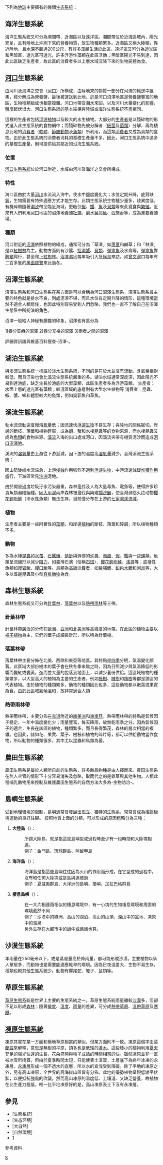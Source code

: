 {{unreferenced|time=2014-03-23T02:52:28+00:00}}
下列為[[地球|地球]]主要擁有的幾個[[生态系统|生态系统]]：

==海洋生態系統==
海洋生態系統又可分為潮間帶、近海區以及遠洋區。潮間帶位於近海區域內，陽光充足，且有陸地上沖刷下來的營養物質，故生物種類繁多。近海區又稱大陸棚，靠近陸地，且水深不超過200公尺，有許多藻類生活於此區。遠洋區又可分為透光區和黑暗區，透光區可透光，許多浮游性藻類在此區活動；黑暗區陽光不易到達，因此此區缺乏生產者，故此區的消費者多以上層水域沉降下來的生物屍體為食。

== [[河口|河口]]生態系統 ==
由河川及海洋之交會（[[河口|河口]]）所構成，由陸地來的物質一部分在河流的輸送中匯集，經分解成為營養鹽，最後被運送到此地。於是河口沼澤地區是營養鹽豐富的地區，生物種類組成也相當複雜。河口地帶受潮水來回，以及河川水量變化的影響，鹽度起伏很大。河口生態系統的基本結構與陸域或海洋生態系統不盡相同。

這裡的生產者包括[[浮游植物|浮游植物]]以及較大的水生植物。大部分的[[生產者|生產者]]是以殘碎物的形式進入此生態系統的食物網中；而殘碎物先被分解者（[[細菌|細菌]]及[[菌類|菌類]]）分解，再為棲息此地的[[消費者|消費者]]（[[軟體|軟體]]、[[節肢動物|節肢動物]]及[[魚類|魚類]]）所利用，而這類[[消費者|消費者]]又成為鳥類的食物。由於此生態系統的消費者消耗的基礎生產量不多，因此，河口生態系統中過多的基礎生產量，則可提供給其鄰近的沿海生態系統。

===位置===
[[河口生態系統|河口生態系統]]位於河口附近，水域由河川及海洋之交會所構成。

===特性===
海口區由於大量[[河川|河川]]水流流入海中，使水中鹽度變化大；水位定期升降，底質缺[[氧|氧]]，生物需要有特殊適應方式才能生存。此類生態系統生物種少量多，歧異度低。有機碎屑隨著[[潮汐|潮汐]]帶至臨近海域，更吸引[[蝦|蝦]]、[[蟹|蟹]]、[[魚|魚]]及[[貝類|貝類]]等來此覓食與[[繁殖|繁殖]]。近來有人們利用[[河口|河口]]地區的沼澤地養殖[[牡蠣|牡蠣]]、鹹水[[吳郭魚|吳郭魚]]、西施舌等，成為重要養殖場。 

===種類===
河口附近的[[沼澤|沼澤]]依照植物的組成，通常可分為「草澤」如[[蘆葦|蘆葦]]和鹹草；和「林澤」是以[[紅樹林|紅樹林]]為主。動物方面則有沙蠶、[[招潮蟹|招潮蟹]]、[[貝類|貝類]]、[[彈塗魚|彈塗魚]]及水鳥等。[[彈塗魚|彈塗魚]]靠[[胸鰭|胸鰭]]爬行，甚至爬上[[紅樹林|紅樹林]]。[[沼澤|沼澤]][[濕地|濕地]]每年吸引大批[[候鳥|候鳥]]來訪，如[[曾文溪|曾文溪]]口每年有二百多隻的[[黑面琵鷺|黑面琵鷺]]來此過冬。

==沼澤生態系統==
{{Expand |time=2010-02-11T05:58:29+0000 }}
沼澤生態系和河口生態系在某方面是可以合稱為河口沼澤生態系，沼澤生態系最主要的特色就是排水不良，到處泥濘不堪，而且水位有定期升降的情形，這種環境當然不適合人類居住，也因此特別容易受到人們忽略，我們也一直不了解自己在沼澤生態系中所扮演的角色。


沼澤一般給人神秘有朦朧的印象，沼澤也有區分為

1)養分貧瘠的沼澤
2)養分充裕的沼澤
3)兩者之間的沼澤



詳細資訊請與維基百科搜查-沼澤-。

==湖泊生態系統==
與溪流生態系統一樣屬於淡水生態系統，不同的是在於水並沒有流動。含氧量相對較低，而且汙染也會比溪流生態系統嚴重的多。湖泊水域通常深度深，因此陽光不易到達池底，缺乏生長於池底的大型藻類，此區生產者多為浮游藻類。
生產者：水面上層的透光區有藻類；較淺區域的底層則有大型水生植物等
消費者：昆蟲、蝦、蟹、螺和體型較大的魚類，例如吳郭魚和草魚。

==溪流生態系統==
勃水流流動速度慢溶[[氧|氧]]量低；因流速快[[浮游生物|浮游生物]]不易生存；與陸地的關係密切。岸邊的斷枝、落葉和植物碎屑，成為[[蝦|蝦]]、[[蟹|蟹]]和水棲[[昆蟲|昆蟲]]等的食物來源，而水棲昆蟲又成為[[魚類|魚類]]的食物來源。[[溪流|溪流]]入海的出口處或河口，因溪流夾帶有機質泥沙而造成[[河口沼澤地|河口沼澤地]]。 

溪流的[[溶氧量|溶氧量]]由上游往下游遞減，因下游的溫度高[[溶氧量|溶氧量]]減少。臺灣溪流生態系統： 

因山勢陡峭水流湍急，上游[[侵蝕|侵蝕]]作用強烈不適利[[浮游生物|浮游生物]]，中游流速減緩[[堆積作用|堆積作用]]盛行，下游區常見[[沙洲|沙洲]]泥地。 

由於開發過度垃圾汙水污染嚴重，森林濫伐及人為大量毒魚、電魚等，使得許多珍貴魚類瀕臨絕種。因[[大甲溪|大甲溪]]兩岸森林被濫伐與興建[[攔沙霸|攔沙霸]]，使臺灣濒临灭绝动物[[櫻花鉤吻鮭|櫻花鉤吻鮭]]（冷水性魚類）無法生存，目前僅分布在上游的[[七家灣溪|七家灣溪]][[流域|流域]]。

===植物===
生產者主要是一些附著性的[[藻類|藻類]]，和岸邊[[植物|植物]]的斷枝、落葉和碎屑，所以植物種類不多。

===動物===
多為水棲[[昆蟲|昆蟲]]如[[水蠆|水蠆]]、[[石蠶蛾|石蠶蛾]]、[[蜻蜓|蜻蜓]]與蜉蝣的幼蟲、[[渦蟲|渦蟲]]、[[蝦|蝦]]、[[蟹|蟹]]與一些[[螺|螺]]類。魚類呈流線形以減少[[阻力|阻力]]，如臺灣石濱（俗稱[[石斑|石斑]]）、[[櫻花鉤吻鮭|櫻花鉤吻鮭]]、[[溪哥|溪哥]]等；底棲性魚類如[[爬岩鰍|爬岩鰍]]、[[纓口鰍|纓口鰍]]等。鳥類為[[高級消費者|高級消費者]]，如[[紫嘯鶇|紫嘯鶇]]、[[鉛色水鶇|鉛色水鶇]]和[[河烏|河烏]]等，大多以溪邊昆蟲及小型[[脊椎動物|脊椎動物]]為食。

==森林生態系統==
森林生態系統又可分為[[針葉林|針葉林]]、[[落葉林|落葉林]]以及[[熱帶雨林|熱帶雨林]]等三帶。

===針葉林帶===
針葉林帶廣泛的分佈在[[歐洲|歐洲]]、[[亞洲|亞洲]]和[[北美洲|北美洲]]等高緯度的地帶。在此區的植物主要以[[裸子植物|裸子植物]]為主，它們的葉子成細長針形，所以稱為針葉樹。

===落葉林帶===
落葉林帶主要分佈在北美、西歐和東亞等地區。其特點是[[四季|四季]]分明，氣溫變化顯著。此區域大部份樹木的葉子會在秋冬季來臨之時，因為日照減少與氣溫降低的影響而變紅或變黃，進而並大量的脫落到地面上，以減少養份供給。這區域植物的種類繁多，以大型高大的植物為主要的生產者，例如[[楓樹|楓樹]]、[[槭樹|槭樹]]和[[橡樹|橡樹]]等都是該區的代表植物。由於植物的種類繁多，動物的種類因此也多，這些動物都以嫩葉或果實為食。由於此區域氣候溫和，故非常適合人類

===熱帶雨林帶===
熱帶雨林帶，主要分佈在[[赤道|赤道]]附近的[[南美洲|南美洲]]和[[東南亞|東南亞]]。熱帶雨林帶的特點是氣候因子穩定，一年中溫度變化少；雨量豐富，每天降雨，故無乾雨季之分。因為氣候因子的適合，生長在該區的植物，種類繁多，而且長得繁茂，森林的層次相當的複雜。也因此，諸如花、果實、葉子、樹枝和植物的碎片等，都可以供給動物當作食物，所以動物的種類很多，其中尤以昆蟲和鳥類為最。

==農田生態系統==
農田生態系是屬於人類所自創的生態系，許多新品物種是由人擇而來。農田生態系在無人空管的情形下十分容易消失及忽略，取而代之的是雜草與其他生物。人類此種哺乳動物用來控制及維護農田生態系的自然方法大多為-生物防治-。

==島嶼生態系統==
{{Expand |time=2010-02-11T05:58:29+00:00 }}
受到地理環境的限制，島嶼通常會發展出孤立、獨特的生態系，常常會成為推論板塊運動的良好註腳。
按照地質上面的分類，可以形成的原因粗略分為三種：

#'''大陸島'''（{{lang|en|Continental Island}}）：
#:所謂大陸島，就是指這些島嶼型成過程時至少有一段時間和大陸塊相連。
#:例子：金門島、琉球群島、阿留申島
#'''海洋島'''（{{lang|en|Oceanic Island}}）：
#:海洋島是指這些島嶼往往因為火山的作用而形成，在它型成的過程中，沒有和任何大陸塊或是島與連結過
#:例子：夏威夷群島、大洋洲的島嶼、蘭嶼、加拉巴格群島
#'''棲息島嶼'''（{{lang|en|Habitat Island}}）：
#:在一大片相連而相似的棲息環境中，有一小塊的生物棲息環境和周圍的環境截然不同
#:例子：沙漠中的綠洲、高山的湖泊、高山的山頂、深山中的盆地、凍原中的溫泉 
#:另外生存在大都市中的蝸牛或螞蟻也算。{{fact}}

==沙漠生態系統==
年雨量在250毫米以下，或是蒸發量高於降雨量，都可能形成沙漠。主要植物以仙人掌居多，而動物也是需要能適應乾旱的環境。因為日夜溫差大，生物不易生存，種類也較其他生態系統少。動物有響尾蛇、蠍子、鼠類等。

==草原生態系統==
[[草原生態系|草原生態系]]統是世界上主要的生態系統之一，草原生態系統雨量雖較[[沙漠|沙漠]]多，但卻不足以形成[[森林|森林]]；隨著[[緯度|緯度]]、[[溫度|溫度]]、[[雨量|雨量]]的差異，可分成[[熱帶草原|熱帶草原]]、[[溫帶草原|溫帶草原]]及[[寒原|寒原]]。

==[[凍原生態系統|凍原生態系統]]==
凍原其實在某一方面和極地草原相當的類似，但某方面則不一致。凍原這個字由[[芬蘭語|芬蘭語]]來解釋，意思是無樹的平原，頂多也是低矮的[[灌木|灌木]]。這些矮小的植物利用[[夏天|夏天]]充足的陽光快速的生長，花朵盛開與種子成熟的時間相當的快。雖然凍原並非一直被冰雪所掩蓋，但由於夏季時間太短，只能使表土溫暖，土層底下為終年冰凍的永凍層。[[永凍層|永凍層]]形成一個不透水的底層，所以水的宣洩受到阻礙。除了平地的凍原之外，另有高山凍原，全世界的高海拔山區皆有分佈。此地的優勢植物呈現低矮平伏狀，以便抵抗強風的吹襲。然而高山凍原的溫度低、土壤淺、又缺乏營養，故植物在此生產力極低。唯一比平地凍原好的是，高山凍原表土下沒有永凍層。

==參見==
{{portal box|生態}}
*[生態系統]
*[生态环境]
*[大自然]
*[自然環境]
*[http://edresource.nmns.edu.tw/ShowObject.aspx?id=0b819d5e7e0b81d9d37c] {{Wayback|url=http://edresource.nmns.edu.tw/ShowObject.aspx?id=0b819d5e7e0b81d9d37c |date=20200701224857 }}
參考資料
{{reflist}}

[[Category:生态学|S]]